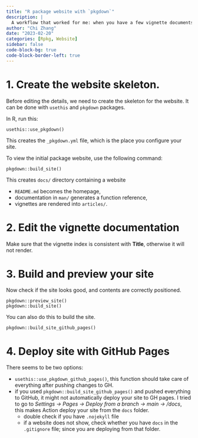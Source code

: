 ```yaml
---
title: "R package website with `pkgdown`"
description: |
  A workflow that worked for me: when you have a few vignette documents, and want to display them nicely in a website format.  
author: "Chi Zhang"
date: "2023-02-20"
categories: [Rpkg, Website]
sidebar: false
code-block-bg: true
code-block-border-left: true
---
```



# 1. Create the website skeleton.

Before editing the details, we need to create the skeleton for the website. It can be done with `usethis` and `pkgdown` packages.

In R, run this: 

```
usethis::use_pkgdown()
```
This creates the `_pkgdown.yml` file, which is the place you configure your site.


To view the initial package website, use the following command:
```
pkgdown::build_site()
```

This creates `docs/` directory containing a website

* `README.md` becomes the homepage,
* documentation in `man/` generates a function reference,
* vignettes are rendered into `articles/`.


# 2. Edit the vignette documentation

Make sure that the vignette index is consistent with **Title**, otherwise it will not render.

# 3. Build and preview your site

Now check if the site looks good, and contents are correctly positioned.

```
pkgdown::preview_site()
pkgdown::build_site()
```

You can also do this to build the site.

```
pkgdown::build_site_github_pages()
```

# 4. Deploy site with GitHub Pages

There seems to be two options: 

* `usethis::use_pkgdown_github_pages()`, this function should take care of everything after pushing changes to GH. 
* if you used `pkgdown::build_site_github_pages()` and pushed everything to GitHub, it might not automatically deploy your site to GH pages. I tried to go to *Settings -> Pages -> Deploy from a branch -> main -> /docs*, this makes Action deploy your site from the `docs` folder. 
  * double check if you have `.nojekyll` file
  * if a website does not show, check whether you have `docs` in the `.gitignore` file; since you are deploying from that folder.







